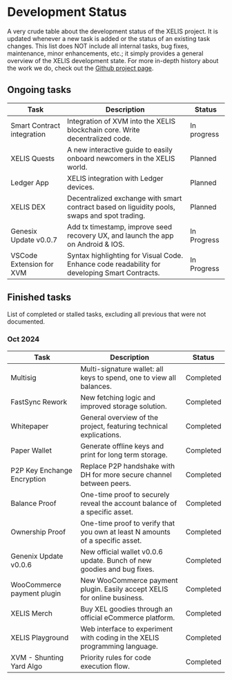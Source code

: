 # Development Status

A very crude table about the development status of the XELIS project.
It is updated whenever a new task is added or the status of an existing task changes.
This list does NOT include all internal tasks, bug fixes, maintenance, minor enhancements, etc.; 
it simply provides a general overview of the XELIS development state.
For more in-depth history about the work we do, check out the [Github project page](https://github.com/xelis-project).

## Ongoing tasks

| Task         | Description | Status       |
|--------------|-------------|--------------|
| Smart Contract integration | Integration of XVM into the XELIS blockchain core. Write decentralized code. | In progress  |
| XELIS Quests | A new interactive guide to easily onboard newcomers in the XELIS world. | Planned |
| Ledger App | XELIS integration with Ledger devices. | Planned |
| XELIS DEX | Decentralized exchange with smart contract based on liguidity pools, swaps and spot trading. | Planned |
| Genesix Update v0.0.7 | Add tx timestamp, improve seed recovery UX, and launch the app on Android & IOS. | In Progress |
| VSCode Extension for XVM | Syntax highlighting for Visual Code. Enhance code readability for developing Smart Contracts. | In Progress |

## Finished tasks

List of completed or stalled tasks, excluding all previous that were not documented.

### Oct 2024

| Task         | Description | Status       |
|--------------|-------------|--------------|
| Multisig | Multi-signature wallet: all keys to spend, one to view all balances. | Completed |
| FastSync Rework | New fetching logic and improved storage solution. | Completed |
| Whitepaper | General overview of the project, featuring technical explications. | Completed |
| Paper Wallet | Generate offline keys and print for long term storage. | Completed |
| P2P Key Enchange Encryption | Replace P2P handshake with DH for more secure channel between peers. | Completed |
| Balance Proof | One-time proof to securely reveal the account balance of a specific asset. | Completed |
| Ownership Proof | One-time proof to verify that you own at least N amounts of a specific asset. | Completed |
| Genenix Update v0.0.6 | New official wallet v0.0.6 update. Bunch of new goodies and bug fixes. | Completed |
| WooCommerce payment plugin | New WooCommerce payment plugin. Easily accept XELIS for online business. | Completed |
| XELIS Merch | Buy XEL goodies through an official eCommerce platform. | Completed |
| XELIS Playground | Web interface to experiment with coding in the XELIS programming language. | Completed |
| XVM - Shunting Yard Algo | Priority rules for code execution flow. | Completed |